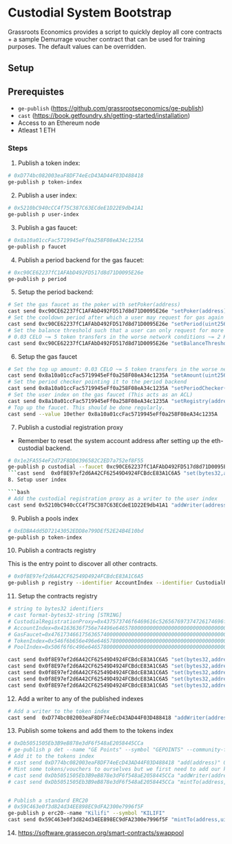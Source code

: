 
# Custodial System Bootstrap

Grassroots Economics provides a script to quickly deploy all core contracts + a sample Demurrage voucher contract that can be used for training purposes. The default values can be overridden.

## Setup

## Prerequistes

* `ge-publish` (https://github.com/grassrootseconomics/ge-publish)
* `cast` (https://book.getfoundry.sh/getting-started/installation)
* Access to an Ethereum node
* Atleast 1 ETH


### Steps

1. Publish a token index:

```bash
# 0xD774bc082003eaF8DF74eEcD43AD44F03D488418
ge-publish p token-index
```


2. Publish a user index:

```bash
# 0x5210bC940cCC4f75C387C63ECdeE1D22E9db41A1
ge-publish p user-index
```

3. Publish a gas faucet:

```bash
# 0x8a10a01ccFac5719945eFf0a258F08eA34c1235A
ge-publish p faucet
```

4. Publish a period backend for the gas faucet:

```bash
# 0xc90CE62237fC1AFAbD492FD517d8d71D0095E26e
ge-publish p period
```

5. Setup the period backend:

```bash
# Set the gas faucet as the poker with setPoker(address)
cast send 0xc90CE62237fC1AFAbD492FD517d8d71D0095E26e "setPoker(address)" 0x8a10a01ccFac5719945eFf0a258F08eA34c1235A
# Set the cooldown period after which a user may request for gas again with setPeriod(uint256) [86400=24hrs]
cast send 0xc90CE62237fC1AFAbD492FD517d8d71D0095E26e "setPeriod(uint256)" 86400
# Set the balance threshold such that a user can only request for more gas if their balance is less than the threshold at that time
# 0.03 CELO ~= 5 token transfers in the worse network conditions ~= 2 KES [30000000000000000]
cast send 0xc90CE62237fC1AFAbD492FD517d8d71D0095E26e "setBalanceThreshold(uint256)" 30000000000000000
```

6. Setup the gas faucet

```bash
# Set the top up amount: 0.03 CELO ~= 5 token transfers in the worse network conditions ~= 2 KES [30000000000000000]
cast send 0x8a10a01ccFac5719945eFf0a258F08eA34c1235A "setAmount(uint256)" 30000000000000000 
# Set the period checker pointing it to the period backend
cast send 0x8a10a01ccFac5719945eFf0a258F08eA34c1235A "setPeriodChecker(address)" 0xc90CE62237fC1AFAbD492FD517d8d71D0095E26e
# Set the user index on the gas faucet (This acts as an ACL)
cast send 0x8a10a01ccFac5719945eFf0a258F08eA34c1235A "setRegistry(address)" 0x5210bC940cCC4f75C387C63ECdeE1D22E9db41A1
# Top up the faucet. This should be done regularly.
cast send --value 10ether 0x8a10a01ccFac5719945eFf0a258F08eA34c1235A
```

7. Publish a custodial registration proxy

* Remember to reset the system account address after setting up the eth-custodial backend.

```bash
# 0x1e2FA554eF2d72F8DD6396582C2ED7a752ef8F55
ge-publish p custodial --faucet 0xc90CE62237fC1AFAbD492FD517d8d71D0095E26e --user-index 0x5210bC940cCC4f75C387C63ECdeE1D22E9db41A1 --system-account-address 0x3feCC87C2c102984865B996de340bb2C6AdCF01E
```cast send  0x0f8E97ef2d6A42CF62549D4924FCBdcE83A1C6A5 "set(bytes32,address)" 0x506f6f6c496e6465780000000000000000000000000000000000000000000000 0xEDBA4dd5D72143052EDD8e799DEf52E24B4E10bd
8. Setup user index

```bash
# Add the custodial registration proxy as a writer to the user index
cast send 0x5210bC940cCC4f75C387C63ECdeE1D22E9db41A1 "addWriter(address)" 0x1e2FA554eF2d72F8DD6396582C2ED7a752ef8F55
```

9. Publish a  pools index

```bash
# 0xEDBA4dd5D72143052EDD8e799DEf52E24B4E10bd
ge-publish p token-index
```

10. Publish a contracts registry

This is the entry point to discover all other contracts.

```bash
# 0x0f8E97ef2d6A42CF62549D4924FCBdcE83A1C6A5
ge-publish p registry --identifier AccountIndex --identifier CustodialRegistrationProxy --identifier GasFaucet --identifier TokenIndex --identifier PoolIndex
```

11. Setup the contracts registry

```bash
# string to bytes32 identifiers
# cast format-bytes32-string [STRING]
# CustodialRegistrationProxy=0x437573746f6469616c526567697374726174696f6e50726f7879000000000000
# AccountIndex=0x4163636f756e74496e6465780000000000000000000000000000000000000000
# GasFaucet=0x4761734661756365740000000000000000000000000000000000000000000000
# TokenIndex=0x546f6b656e496e64657800000000000000000000000000000000000000000000
# PoolIndex=0x506f6f6c496e6465780000000000000000000000000000000000000000000000

cast send 0x0f8E97ef2d6A42CF62549D4924FCBdcE83A1C6A5 "set(bytes32,address)" 0x437573746f6469616c526567697374726174696f6e50726f7879000000000000 0x1e2FA554eF2d72F8DD6396582C2ED7a752ef8F55
cast send 0x0f8E97ef2d6A42CF62549D4924FCBdcE83A1C6A5 "set(bytes32,address)" 0x4163636f756e74496e6465780000000000000000000000000000000000000000 0x5210bC940cCC4f75C387C63ECdeE1D22E9db41A1
cast send 0x0f8E97ef2d6A42CF62549D4924FCBdcE83A1C6A5 "set(bytes32,address)" 0x546f6b656e496e64657800000000000000000000000000000000000000000000 0xD774bc082003eaF8DF74eEcD43AD44F03D488418
cast send 0x0f8E97ef2d6A42CF62549D4924FCBdcE83A1C6A5 "set(bytes32,address)" 0x506f6f6c496e6465780000000000000000000000000000000000000000000000 0xEDBA4dd5D72143052EDD8e799DEf52E24B4E10bd
cast send 0x0f8E97ef2d6A42CF62549D4924FCBdcE83A1C6A5 "set(bytes32,address)" 0x4761734661756365740000000000000000000000000000000000000000000000 0x8a10a01ccFac5719945eFf0a258F08eA34c1235A
```

12. Add a writer to any of the published indexes

```bash
# Add a writer to the token index
cast send  0xD774bc082003eaF8DF74eEcD43AD44F03D488418 "addWriter(address)" 0x3feCC87C2c102984865B996de340bb2C6AdCF01E
```


13. Publish some tokens and add them to the tokens index

```bash
# 0xDb5051505Eb3B9eB878e3dF6f548aE2058445CCa
# ge-publish p det --name "GE Points" --symbol "GEPOINTS" --community-fund 0x3feCC87C2c102984865B996de340bb2C6AdCF01E
# Add it to the tokens index
# cast send 0xD774bc082003eaF8DF74eEcD43AD44F03D488418 "add(address)" 0xDb5051505Eb3B9eB878e3dF6f548aE2058445CCa
# Mint some tokens/vouchers to ourselves but we first need to add our key as a writer in the token
# cast send 0xDb5051505Eb3B9eB878e3dF6f548aE2058445CCa "addWriter(address)" 0x3feCC87C2c102984865B996de340bb2C6AdCF01E
# cast send 0xDb5051505Eb3B9eB878e3dF6f548aE2058445CCa "mintTo(address,uint256)" # 0x3feCC87C2c102984865B996de340bb2C6AdCF01E 100000000


# Publish a standard ERC20
# 0x59C463e0f3d824d34EE898EC9dFA2300e7996f5F
ge-publish p erc20--name "Kilifi" --symbol "KILIFI"
cast send 0x59C463e0f3d824d34EE898EC9dFA2300e7996f5F "mintTo(address,uint256)" 0x3feCC87C2c102984865B996de340bb2C6AdCF01E 100000000
```

14. https://software.grassecon.org/smart-contracts/swappool

